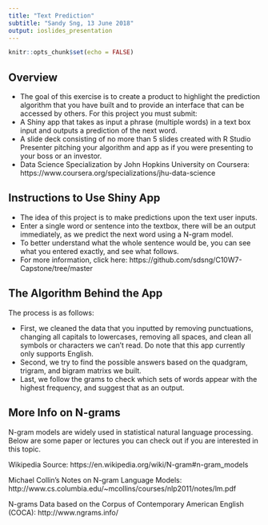 ```yaml
---
title: "Text Prediction"
subtitle: "Sandy Sng, 13 June 2018"
output: ioslides_presentation
---
```


```r
knitr::opts_chunk$set(echo = FALSE)
```

## Overview

- The goal of this exercise is to create a product to highlight the prediction algorithm that you have built and to provide an interface that can be accessed by others. For this project you must submit:       
- A Shiny app that takes as input a phrase (multiple words) in a text box input and outputs a prediction of the next word.    
- A slide deck consisting of no more than 5 slides created with R Studio Presenter pitching your algorithm and app as if you were presenting to your boss or an investor. 
- Data Science Specialization by John Hopkins University on Coursera: https://www.coursera.org/specializations/jhu-data-science

## Instructions to Use Shiny App

- The idea of this project is to make predictions upon the text user inputs.         
- Enter a single word or sentence into the textbox, there will be an output immediately, as we predict the next word using a N-gram model.  
- To better understand what the whole sentence would be, you can see what you entered exactly, and see what follows. 
- For more information, click here: https://github.com/sdsng/C10W7-Capstone/tree/master

## The Algorithm Behind the App

The process is as follows:

- First, we cleaned the data that you inputted by removing punctuations, changing all capitals to lowercases, removing all spaces, and clean all symbols or characters we can't read. Do note that this app currently only supports English.  
- Second, we try to find the possible answers based on the quadgram, trigram, and bigram matrixs we built.       
- Last, we follow the grams to check which sets of words appear with the highest frequency, and suggest that as an output.

## More Info on N-grams

N-gram models are widely used in statistical natural language processing. Below are some paper or lectures you can check out if you are interested in this topic.

Wikipedia Source: https://en.wikipedia.org/wiki/N-gram#n-gram_models

Michael Collin's Notes on N-gram Language Models: http://www.cs.columbia.edu/~mcollins/courses/nlp2011/notes/lm.pdf

N-grams Data based on the Corpus of Contemporary American English (COCA): http://www.ngrams.info/

